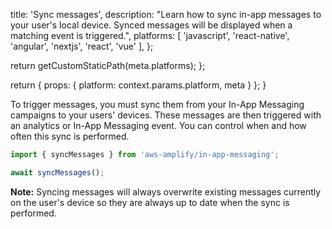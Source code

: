 
  title: 'Sync messages',
  description: "Learn how to sync in-app messages to your user's local device. Synced messages will be displayed when a matching event is triggered.",
  platforms: [
    'javascript',
    'react-native',
    'angular',
    'nextjs',
    'react',
    'vue'
  ],
};

  return getCustomStaticPath(meta.platforms);
};

  return {
    props: {
      platform: context.params.platform,
      meta
    }
  };
}

To trigger messages, you must sync them from your In-App Messaging campaigns to your users' devices. These messages are then triggered with an analytics or In-App Messaging event. You can control when and how often this sync is performed.

```js title="src/index.js"
import { syncMessages } from 'aws-amplify/in-app-messaging';

await syncMessages();
```

<Callout informational>

**Note:** Syncing messages will always overwrite existing messages currently on the user's device so they are always up to date when the sync is performed.

</Callout>
